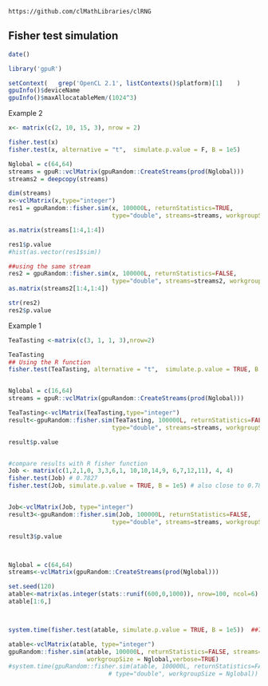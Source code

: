 <!--
%\VignetteEngine{knitr::knitr}
%\VignetteIndexEntry{Fisher test}
-->

`https://github.com/clMathLibraries/clRNG`


## Fisher test simulation

```r
date()
```


```r
library('gpuR')
```

```r
setContext(   grep('OpenCL 2.1', listContexts()$platform)[1]    )
gpuInfo()$deviceName
gpuInfo()$maxAllocatableMem/(1024^3)
```






Example 2
```r
x<- matrix(c(2, 10, 15, 3), nrow = 2)

fisher.test(x)
fisher.test(x, alternative = "t",  simulate.p.value = F, B = 1e5)

Nglobal = c(64,64)
streams = gpuR::vclMatrix(gpuRandom::CreateStreams(prod(Nglobal)))
streams2 = deepcopy(streams)

dim(streams)
x<-vclMatrix(x,type="integer")
res1 = gpuRandom::fisher.sim(x, 100000L, returnStatistics=TRUE, 
                             type="double", streams=streams, workgroupSize = Nglobal)

as.matrix(streams[1:4,1:4])

res1$p.value
#hist(as.vector(res1$sim))
```

```r
##using the same stream
res2 = gpuRandom::fisher.sim(x, 100000L, returnStatistics=FALSE, 
                             type="double", streams=streams2, workgroupSize = Nglobal)
as.matrix(streams2[1:4,1:4])

str(res2)
res2$p.value
```




















Example 1
```r
TeaTasting <-matrix(c(3, 1, 1, 3),nrow=2)

TeaTasting
## Using the R function 
fisher.test(TeaTasting, alternative = "t",  simulate.p.value = TRUE, B = 1e5)


Nglobal = c(16,64)
streams = gpuR::vclMatrix(gpuRandom::CreateStreams(prod(Nglobal)))

TeaTasting<-vclMatrix(TeaTasting,type="integer")
result<-gpuRandom::fisher.sim(TeaTasting, 100000L, returnStatistics=FALSE, 
                             type="double", streams=streams, workgroupSize = Nglobal)

result$p.value



```

```r
#compare results with R fisher function
Job <- matrix(c(1,2,1,0, 3,3,6,1, 10,10,14,9, 6,7,12,11), 4, 4)
fisher.test(Job) # 0.7827
fisher.test(Job, simulate.p.value = TRUE, B = 1e5) # also close to 0.78


Job<-vclMatrix(Job, type="integer")
result3<-gpuRandom::fisher.sim(Job, 100000L, returnStatistics=FALSE, 
                             type="double", streams=streams, workgroupSize = Nglobal)

result3$p.value




```



```r
Nglobal = c(64,64)
streams<-vclMatrix(gpuRandom::CreateStreams(prod(Nglobal)))

set.seed(120)
atable<-matrix(as.integer(stats::runif(600,0,1000)), nrow=100, ncol=6)
atable[1:6,]



system.time(fisher.test(atable, simulate.p.value = TRUE, B = 1e5))  ##72.596s on cpu, 250.825s on my cpu

atable<-vclMatrix(atable, type="integer")
gpuRandom::fisher.sim(atable, 100000L, returnStatistics=FALSE, streams=streams, type="double", 
                      workgroupSize = Nglobal,verbose=TRUE)
#system.time(gpuRandom::fisher.sim(atable, 100000L, returnStatistics=FALSE, streams=streams,
                            # type="double", workgroupSize = Nglobal))


```











